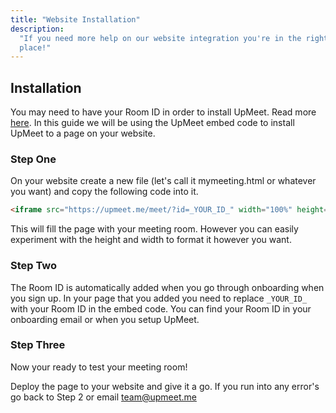 ```yaml
---
title: "Website Installation"
description:
  "If you need more help on our website integration you're in the right
  place!"
---
```


## Installation
<Warning>You may need to have your Room ID in order to install UpMeet. Read more [here](/room-id).</Warning>
In this guide we will be using the UpMeet embed code to install UpMeet to a page on your website.

### Step One
On your website create a new file (let's call it mymeeting.html or whatever you want) and copy the following code into it.

```html
<iframe src="https://upmeet.me/meet/?id=_YOUR_ID_" width="100%" height="100vh">
```

This will fill the page with your meeting room. However you can easily experiment with the height and width to format it however you want.

### Step Two
<Tip>The Room ID is automatically added when you go through onboarding when you sign up.</Tip>
In your page that you added you need to replace ```_YOUR_ID_``` with your Room ID in the embed code. You can find your Room ID in your onboarding email or when you setup UpMeet.

### Step Three
Now your ready to test your meeting room! 

Deploy the page to your website and give it a go.
If you run into any error's go back to Step 2 or email team@upmeet.me